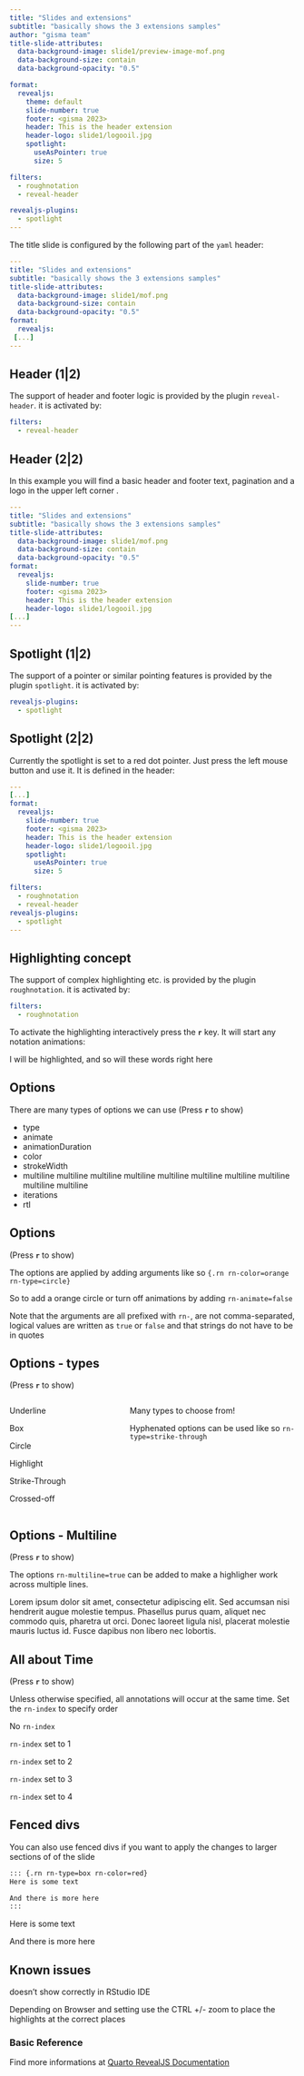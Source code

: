 ```yaml
---
title: "Slides and extensions"
subtitle: "basically shows the 3 extensions samples"
author: "gisma team"
title-slide-attributes:
  data-background-image: slide1/preview-image-mof.png
  data-background-size: contain
  data-background-opacity: "0.5"

format: 
  revealjs:
    theme: default
    slide-number: true
    footer: <gisma 2023>
    header: This is the header extension
    header-logo: slide1/logooil.jpg
    spotlight:
      useAsPointer: true
      size: 5

filters:
  - roughnotation
  - reveal-header

revealjs-plugins:
  - spotlight
---
```


The title slide is configured by the following part of the `yaml` header:

``` .yaml
---
title: "Slides and extensions"
subtitle: "basically shows the 3 extensions samples"
title-slide-attributes:
  data-background-image: slide1/mof.png
  data-background-size: contain
  data-background-opacity: "0.5"
format: 
  revealjs:
 [...]
---
```

## Header (1\|2)

The support of header and footer logic is provided by the plugin `reveal-header`. it is activated by:

``` yaml
filters:
  - reveal-header
```

## Header (2\|2)

In this example you will find a basic header and footer text, pagination and a logo in the upper left corner .

``` .yaml
---
title: "Slides and extensions"
subtitle: "basically shows the 3 extensions samples"
title-slide-attributes:
  data-background-image: slide1/mof.png
  data-background-size: contain
  data-background-opacity: "0.5"
format: 
  revealjs:
    slide-number: true
    footer: <gisma 2023>
    header: This is the header extension
    header-logo: slide1/logooil.jpg
[...]
---
```

## Spotlight (1\|2)

The support of a pointer or similar pointing features is provided by the plugin `spotlight`. it is activated by:

``` yaml
revealjs-plugins:
  - spotlight
```

## Spotlight (2\|2)

Currently the spotlight is set to a red dot pointer. Just press the left mouse button and use it. It is defined in the header:

``` .yaml
---
[...]
format: 
  revealjs:
    slide-number: true
    footer: <gisma 2023>
    header: This is the header extension
    header-logo: slide1/logooil.jpg
    spotlight:
      useAsPointer: true
      size: 5

filters:
  - roughnotation
  - reveal-header
revealjs-plugins:
  - spotlight
---
```

## Highlighting concept

The support of complex highlighting etc. is provided by the plugin `roughnotation`. it is activated by:

``` yaml
filters:
  - roughnotation
```

To activate the highlighting interactively press the **`r`** key. It will start any notation animations:

I will be [highlighted]{.rn}, and so will [these words right here]{.rn}

## Options

There are many types of options we can use (Press **`r`** to show)

-   [type]{.rn rn-type="circle"}
-   [animate]{.rn rn-animate="false"}
-   [animationDuration]{.rn rn-animationDuration="20000"}
-   [color]{.rn rn-color="blue"}
-   [strokeWidth]{.rn rn-strokeWidth="3"}
-   [multiline multiline multiline multiline multiline multiline multiline multiline multiline multiline]{.rn rn-multiline="true"}
-   [iterations]{.rn rn-iterations="1"}
-   [rtl]{.rn rn-rtl="false"}

## Options

(Press **`r`** to show)

The options are applied by adding arguments like so `{.rn rn-color=orange rn-type=circle}`

So to add a [orange circle]{.rn rn-color="orange" rn-type="circle"} or [turn off animations]{.rn rn-type="underline" rn-color="red" rn-animate="false"} by adding `rn-animate=false`

Note that the arguments are all prefixed with `rn-`, are [not]{.rn} comma-separated, logical values are written as `true` or `false` and that strings do not have to be in quotes

## Options - types

(Press **`r`** to show)

::: columns
::: {.column width="30%"}
[Underline]{.rn rn-type="underline" rn-color="red"}

[Box]{.rn rn-type="box" rn-color="purple"}

[Circle]{.rn rn-type="circle" rn-color="blue"}

[Highlight]{.rn rn-type="highlight"}

[Strike-Through]{.rn rn-type="strike-through" rn-color="green"}

[Crossed-off]{.rn rn-type="crossed-off" rn-color="orange"}
:::

::: {.column width="50%"}
Many types to choose from!

Hyphenated options can be used like so `rn-type=strike-through`
:::
:::

## Options - Multiline

(Press **`r`** to show)

The options `rn-multiline=true` can be added to make a highligher work across multiple lines.

Lorem ipsum dolor sit amet, consectetur adipiscing elit. [Sed accumsan nisi hendrerit augue molestie tempus. Phasellus purus quam, aliquet nec commodo quis, pharetra ut orci. Donec laoreet ligula nisl, placerat molestie mauris luctus id.]{.rn rn-multiline="true"} Fusce dapibus non libero nec lobortis.

## All about Time

(Press **`r`** to show)

Unless otherwise specified, all annotations will occur at the same time. Set the `rn-index` to specify order

[No `rn-index`]{.rn rn-color="red" rn-type="box"}

[`rn-index` set to 1]{.rn rn-color="orange" rn-type="box" rn-index="1"}

[`rn-index` set to 2]{.rn rn-color="yellow" rn-type="box" rn-index="2"}

[`rn-index` set to 3]{.rn rn-color="green" rn-type="box" rn-index="3"}

[`rn-index` set to 4]{.rn rn-color="blue" rn-type="box" rn-index="4"}

## Fenced divs

You can also use fenced divs if you want to apply the changes to larger sections of of the slide

``` md
::: {.rn rn-type=box rn-color=red}
Here is some text

And there is more here
:::
```

::: {.rn rn-type="box" rn-color="red"}
Here is some text

And there is more here
:::

## Known issues

doesn't show correctly in RStudio IDE

Depending on Browser and setting use the CTRL +/- zoom to place the highlights at the correct places

### Basic Reference

Find more informations at [Quarto RevealJS Documentation](https://quarto.org/docs/presentations/revealjs/)